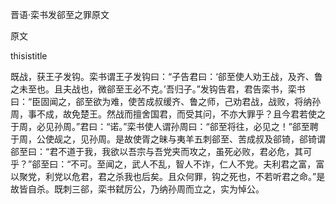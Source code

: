 


晋语·栾书发郤至之罪原文

原文

thisistitle

既战，获王子发钩。栾书谓王子发钩曰：“子告君曰：‘郤至使人劝王战，及齐、鲁之未至也。且夫战也，微郤至王必不克。’吾归子。”发钩告君，君告栾书，栾书曰：“臣固闻之，郤至欲为难，使苦成叔缓齐、鲁之师，己劝君战，战败，将纳孙周，事不成，故免楚王。然战而擅舍国君，而受其问，不亦大罪乎？且今君若使之于周，必见孙周。”君曰：“诺。”栾书使人谓孙周曰：“郤至将往，必见之！”郤至聘于周，公使觇之，见孙周。是故使胥之昧与夷羊五刺郤至、苦成叔及郤锜，郤锜谓郤至曰：“君不道于我，我欲以吾宗与吾党夹而攻之，虽死必败，君必危，其可乎？”郤至曰：“不可。至闻之，武人不乱，智人不诈，仁人不党。夫利君之富，富以聚党，利党以危君，君之杀我也后矣。且众何罪，钩之死也，不若听君之命。”是故皆自杀。既刺三郤，栾书弑厉公，乃纳孙周而立之，实为悼公。

